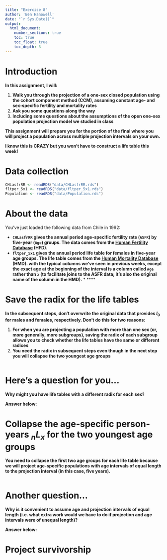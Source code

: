 ```yaml
---
title: "Exercise 8"
author: 'Ben Hanowell'
date: "`r Sys.Date()`"
output:
  html_document:
    number_sections: true
    toc: true
    toc_float: true
    toc_depth: 3
---
```


# Introduction {.unnumbered}

**In this assignment, I will:**

1. **Walk you through the projection of a one-sex closed population using the cohort component method (CCM), assuming constant age- and sex-specific fertility and mortality rates**
1. **Ask you some questions along the way**
1. **Including some questions about the assumptions of the open one-sex population projection model we studied in class**

**This assignment will prepare you for the portion of the final where you will project a population across multiple projection intervals on your own.**

**I know this is CRAZY but you won't have to construct a life table this week!**

# Data collection {.unnumbered}

```r
CHLasfrRR <- readRDS("data/CHLasfrRR.rds")
fltper_5x1 <- readRDS("data/fltper_5x1.rds")
Population <- readRDS("data/Population.rds")
```

# About the data {.unnumbered}

You've just loaded the following data from Chile in 1992:

* **`CHLasfrRR` gives the annual period age-specific fertility rate (`ASFR`) by five-year (`Age`) groups. The data comes from the [Human Fertility Database](https://www.humanfertility.org/) (HFD).**
* **`fltper_5x1` gives the annual period life table for females in five-year age groups. The life table comes from the [Human Mortality Database](https://mortality.org/) (HMD). with the typical columns we've seen in previous weeks, except the exact age at the beginning of the interval is a column called `Age` rather than `x` (to facilitate joins to the ASFR data; it's also the original name of the column in the HMD).**
* ****

# Save the radix for the life tables

**In the subsequent steps, don't overwrite the original data that provides $l_0$ for males and females, respectively. Don't do this for two reasons:**

1. **For when you are projecting a population with more than one sex (or, more generally, more subgroups), saving the radix of each subgroup allows you to check whether the life tables have the same or different radices**
1. **You need the radix in subsequent steps even though in the next step you will collapse the two youngest age groups**

```r

```

# Here's a question for you...

**Why might you have life tables with a different radix for each sex?**

**Answer below:**



# Collapse the age-specific person-years ${}_nL_x$ for the two youngest age groups

**You need to collapse the first two age groups for each life table because we will project age-specific populations with age intervals of equal length to the projection interval (in this case, five years).**

```r

```

# Another question...

**Why is it convenient to assume age and projection intervals of equal length (i.e. what extra work would we have to do if projection and age intervals were of unequal length)?**

**Answer below:**



# Project survivorship

## 
